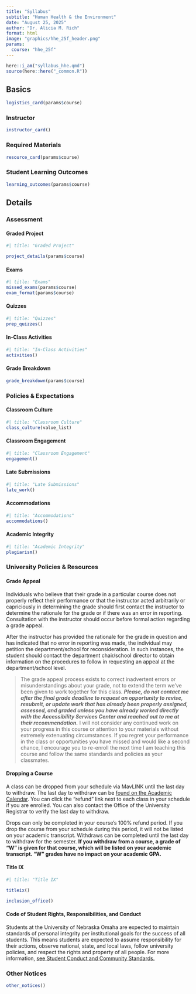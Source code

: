 ```yaml
---
title: "Syllabus"
subtitle: "Human Health & the Environment"
date: "August 25, 2025"
author: "Dr. Alicia M. Rich"
format: html
image: "graphics/hhe_25f_header.png"
params:
  course: "hhe_25f"
---
```


```r
here::i_am("syllabus_hhe.qmd")
source(here::here("_common.R"))
```

## Basics

```r
logistics_card(params$course)
```

### Instructor  { .heading-hide-text }

```r
instructor_card()
```

### Required Materials { .heading-hide-text }

```r
resource_card(params$course)
```

### Student Learning Outcomes 

```r
learning_outcomes(params$course)
```


## Details

### Assessment

::: {.panel-tabset}

#### Graded Project { .heading-hide-text }

```r
#| title: "Graded Project"

project_details(params$course)
```

#### Exams { .heading-hide-text }

```r
#| title: "Exams"
missed_exams(params$course)
exam_format(params$course)
```

#### Quizzes { .heading-hide-text }

```r
#| title: "Quizzes"
prep_quizzes()
```

#### In-Class Activities { .heading-hide-text }

```r
#| title: "In-Class Activities"
activities()
```

:::

#### Grade Breakdown

```r
grade_breakdown(params$course)
```


### Policies & Expectations

::: {.panel-tabset}

#### Classroom Culture { .heading-hide-text }

```r
#| title: "Classroom Culture"
class_culture(value_list)
```

#### Classroom Engagement { .heading-hide-text }

```r
#| title: "Classroom Engagement"
engagement()
```

#### Late Submissions  { .heading-hide-text }

```r
#| title: "Late Submissions"
late_work()
```

#### Accommodations  { .heading-hide-text }

```r
#| title: "Accommodations"
accommodations()
```

#### Academic Integrity { .heading-hide-text }

```r
#| title: "Academic Integrity"
plagiarism()
```


:::


### University Policies & Resources

::: {.panel-tabset}

#### Grade Appeal

Individuals who believe that their grade in a particular course does not properly reflect their performance or that the instructor acted arbitrarily or capriciously in determining the grade should first contact the instructor to determine the rationale for the grade or if there was an error in reporting. Consultation with the instructor should occur before formal action regarding a grade appeal.  
  
After the instructor has provided the rationale for the grade in question and has indicated that no error in reporting was made, the individual may petition the department/school for reconsideration. In such instances, the student should contact the department chair/school director to obtain information on the procedures to follow in requesting an appeal at the department/school level.  

>The grade appeal process exists to correct inadvertent errors or misunderstandings about your grade, not to extend the term we've been given to work together for this class. ***Please, do not contact me after the final grade deadline to request an opportunity to revise, resubmit, or update work that has already been properly assigned, assessed, and graded unless you have already worked directly with the Accessibility Services Center and reached out to me at their recommendation.*** I will not consider any continued work on your progress in this course or attention to your materials without extremely extenuating circumstances. If you regret your performance in the class or opportunities you have missed and would like a second chance, I encourage you to re-enroll the next time I am teaching this course and follow the same standards and policies as your classmates.


#### Dropping a Course

A class can be dropped from your schedule via MavLINK until the last day to withdraw.  The last day to withdraw can be [found on the Academic Calendar](https://www.unomaha.edu/registrar/academic-calendar.php). You can click the "refund" link next to each class in your schedule if you are enrolled.  You can also contact the Office of the University Registrar to verify the last day to withdraw.  
  
Drops can only be completed in your course's 100% refund period. If you drop the course from your schedule during this period, it will not be listed on your academic transcript. Withdraws can be completed until the last day to withdraw for the semester.  **If you withdraw from a course, a grade of "W" is given for that course, which will be listed on your academic transcript.  "W" grades have no impact on your academic GPA.** 

#### Title IX { .heading-hide-text }

```r
#| title: "Title IX"

titleix()

inclusion_office()
```

#### Code of Student Rights, Responsibilities, and Conduct

Students at the University of Nebraska Omaha are expected to maintain standards of personal integrity per institutional goals for the success of all students. This means students are expected to assume responsibility for their actions, observe national, state, and local laws, follow university policies, and respect the rights and property of all people. For more information, [see Student Conduct and Community Standards.](https://www.unomaha.edu/student-life/student-conduct-and-community-standards/index.php)

:::

### Other Notices

```r
other_notices()
```


